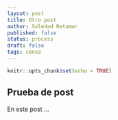 ---
layout: post
title: Otro post
author: Soledad Retamar
published: false
status: process
draft: false
tags: censo
---
  
  ```{r setup, include=FALSE}
knitr::opts_chunk$set(echo = TRUE)
```


## Prueba de post
En este post ...
